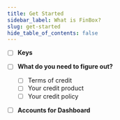 ```yaml
---
title: Get Started
sidebar_label: What is FinBox?
slug: get-started
hide_table_of_contents: false
---
```



* [ ] **Keys**

* [ ] **What do you need to figure out?**

    - [ ] Terms of credit
    - [ ] Your credit product 
    - [ ] Your credit policy

* [ ] **Accounts for Dashboard**
